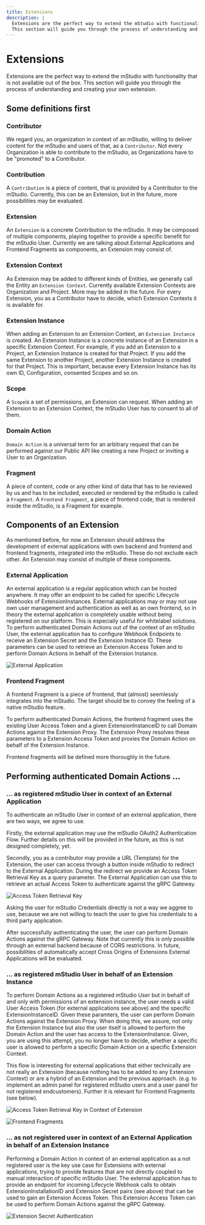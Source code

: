 ```yaml
---
title: Extensions
description: |
  Extensions are the perfect way to extend the mStudio with functionality that is not available out of the box.
  This section will guide you through the process of understanding and creating your own extension.
---
```


# Extensions

Extensions are the perfect way to extend the mStudio with functionality that is not available out of the box. This section will guide you through the process of understanding and creating your own extension.

## Some definitions first

### Contributor

We regard you, an organization in context of an mStudio, willing to deliver content for the mStudio and users of that, as a `Contributor`. Not every Organization is able to contribute to the mStudio, as Organizations have to be "promoted" to a Contributor.

### Contribution

A `Contribution` is a piece of content, that is provided by a Contributor to the mStudio. Currently, this can be an Extension, but in the future, more possibilities may be evaluated.

### Extension

An `Extension` is a concrete Contribution to the mStudio. It may be composed of multiple components, playing together to provide a specific benefit for the mStudio User. Currently we are talking about External Applications and Frontend Fragments as components, an Extension may consist of.

### Extension Context

As Extension may be added to different kinds of Entities, we generally call the Entity an `Extension Context`. Currently available Extension Contexts are Organization and Project. More may be added in the future. For every Extension, you as a Contributor have to decide, which Extension Contexts it is available for.

### Extension Instance

When adding an Extension to an Extension Context, an `Extension Instance` is created. An Extension Instance is a concrete instance of an Extension in a specific Extension Context. For example, if you add an Extension to a Project, an Extension Instance is created for that Project. If you add the same Extension to another Project, another Extension Instance is created for that Project. This is important, because every Extension Instance has its own ID, Configuration, consented Scopes and so on.

### Scope

A `Scope`is a set of permissions, an Extension can request. When adding an Extension to an Extension Context, the mStudio User has to consent to all of them.

### Domain Action

`Domain Action` is a universal term for an arbitrary request that can be performed against our Public API like creating a new Project or inviting a User to an Organization.

### Fragment

A piece of content, code or any other kind of data that has to be reviewed by us and has to be included, executed or rendered by the mStudio is called a `Fragment`. A `Frontend Fragment`, a piece of frontend code, that is rendered inside the mStudio, is a Fragment for example.

## Components of an Extension

As mentioned before, for now an Extension should address the development of external applications with own backend and frontend and frontend fragments, integrated into the mStudio. These do not exclude each other. An Extension may consist of multiple of these components.

### External Application

An external application is a regular application which can be hosted anywhere. It may offer an endpoint to be called for specific Lifecycle Webhooks of ExtensionInstances. External applications may or may not use own user management and authentication as well as an own frontend, so in theory the external application is completely usable without being registered on our platform. This is especially useful for whitelabel solutions. To perform authenticated Domain Actions out of the context of an mStudio User, the external application has to configure Webhook Endpoints to receive an Extension Secret and the Extension Instance ID. These parameters can be used to retrieve an Extension Access Token and to perform Domain Actions in behalf of the Extension Instance.

![External Application](./resources/external-application.png)

### Frontend Fragment

A frontend Fragment is a piece of frontend, that (almost) seemlessly integrates into the mStudio. The target should be to convey the feeling of a native mStudio feature.

To perform authenticated Domain Actions, the frontend fragment uses the existing User Access Token and a given ExtensionInstanceID to call Domain Actions against the Extension Proxy. The Extension Proxy resolves these parameters to a Extension Access Token and proxies the Domain Action on behalf of the Extension Instance.

Frontend fragments will be defined more thoroughly in the future.

## Performing authenticated Domain Actions ...

### ... as registered mStudio User in context of an External Application

To authenticate an mStudio User in context of an external application, there are two ways, we agree to use.

Firstly, the external application may use the mStudio OAuth2 Authentication Flow. Further details on this will be provided in the future, as this is not designed completely, yet.

Secondly, you as a contributor may provide a URL (Template) for the Extension, the user can access through a button inside mStudio to redirect to the External Application. During the redirect we provide an Access Token Retrieval Key as a query parameter. The External Application can use this to retrieve an actual Access Token to authenticate against the gRPC Gateway.

![Access Token Retrieval Key](./resources/access-token-retrieval-key.png)

Asking the user for mStudio Credentials directly is not a way we aggree to use, because we are not willing to teach the user to give his credentials to a third party application.

After successfully authenticating the user, the user can perform Domain Actions against the gRPC Gateway. Note that currently this is only possible through an external backend because of CORS restrictions. In future, possibilities of automatically accept Cross Origins of Extensions External Applications will be evaluated.

### ... as registered mStudio User in behalf of an Extension Instance

To perform Domain Actions as a registered mStudio User but in behalf of and only with permissions of an extension instance, the user needs a valid User Access Token (for external applications see above) and the specific ExtensionInstanceID. Given these paramters, the user can perform Domain Actions against the Extension Proxy. When doing this, we assure, not only the Extension Instance but also the user itself is allowed to perform the Domain Action and the user has access to the ExtensionInstance. Given, you are using this attempt, you no longer have to decide, whether a specific user is allowed to perform a specific Domain Action on a specific Extension Context.

This flow is interesting for external applications that either technically are not really an Extension (because nothing has to be added to any Extension Context) or are a hybrid of an Extension and the previous approach. (e.g. to implement an admin panel for registered mStudio users and a user panel for not registered endcustomers). Further it is relevant for Frontend Fragments (see below).

![Access Token Retrieval Key in Context of Extension](./resources/access-token-retrieval-key-extension.png)

![Frontend Fragments](./resources/frontend-fragment.png)

### ... as not registered user in context of an External Application in behalf of an Extension Instance

Performing a Domain Action in context of an external application as a not registered user is the key use case for Extensions with external applications, trying to provide features that are not directly coupled to manual interaction of specific mStudio User. The external application has to provide an endpoint for incoming Lifecycle Webhook calls to obtain ExtensionInstallationID and Extension Secret pairs (see above) that can be used to gain an Extension Access Token. This Extension Access Token can be used to perform Domain Actions against the gRPC Gateway.

![Extension Secret Authentication](./resources/extension-secret-authentication.png)
